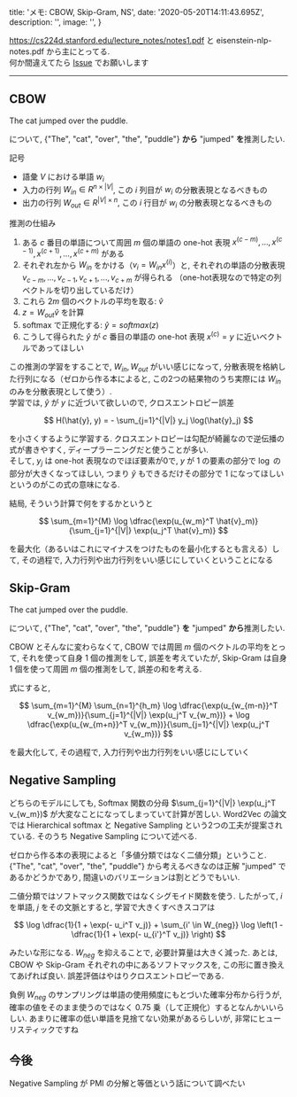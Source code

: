 
  title: 'メモ: CBOW, Skip-Gram, NS',
  date: '2020-05-20T14:11:43.695Z',
  description: '',
  image: '',
}

https://cs224d.stanford.edu/lecture_notes/notes1.pdf と eisenstein-nlp-notes.pdf から主にとってる.  
何か間違えてたら [Issue](https://github.com/HelloRusk/hellorusk.net/issues) でお願いします

---

## CBOW

<Note label={false}>The cat jumped over the puddle.</Note>

について, {"The", "cat", "over", "the", "puddle"} **から** "jumped" **を**推測したい.

記号

- 語彙 $V$ における単語 $w_i$
- 入力の行列 $W_{in} \in R^{n \times |V|}$, この $i$ 列目が $w_i$ の分散表現となるべきもの
- 出力の行列 $W_{out} \in R^{|V| \times n}$, この $i$ 行目が $w_i$ の分散表現となるべきもの

推測の仕組み

1. ある $c$ 番目の単語について周囲 $m$ 個の単語の one-hot 表現 $x^{(c-m)}, ..., x^{(c-1)}, x^{(c+1)}, ..., x^{(c+m)}$ がある
2. それぞれ左から $W_{in}$ をかける（$v_i = W_{in} x^{(i)}$）と, それぞれの単語の分散表現 $v_{c-m}, ..., v_{c-1}, v_{c+1}, ..., v_{c+m}$ が得られる
（one-hot表現なので特定の列ベクトルを切り出しているだけ）
3. これら $2m$ 個のベクトルの平均を取る: $\hat{v}$
4. $z = W_{out} \hat{v}$ を計算
5. softmax で正規化する: $\hat{y} = softmax(z)$ 
6. こうして得られた $\hat{y}$ が $c$ 番目の単語の one-hot 表現 $x^{(c)} = y$ に近いベクトルであってほしい

この推測の学習をすることで, $W_{in}, W_{out}$ がいい感じになって, 分散表現を格納した行列になる（ゼロから作る本によると, この2つの結果物のうち実際には $W_{in}$ のみを分散表現として使う）.  
学習では, $\hat{y}$ が $y$ に近づいて欲しいので, クロスエントロピー誤差

$$
H(\hat{y}, y) = - \sum_{j=1}^{|V|} y_j \log(\hat{y}_j)
$$

を小さくするように学習する. クロスエントロピーは勾配が綺麗なので逆伝播の式が書きやすく, ディープラーニングだと使うことが多い.   
そして, $y_j$ は one-hot 表現なのでほぼ要素が0で, 
$y$ が 1 の要素の部分で $\log$ の部分が大きくなってほしい, つまり $\hat{y}$ もできるだけその部分で 1 になってほしいというのがこの式の意味になる.

結局, そういう計算で何をするかというと

$$
\sum_{m=1}^{M} \log \dfrac{\exp(u_{w_m}^T \hat{v}_m)}{\sum_{j=1}^{|V|} \exp(u_j^T \hat{v}_m)}
$$

を最大化（あるいはこれにマイナスをつけたものを最小化するとも言える）して, その過程で, 入力行列や出力行列をいい感じにしていくということになる

## Skip-Gram

<Note label={false}>The cat jumped over the puddle.</Note>

について, {"The", "cat", "over", "the", "puddle"} **を** "jumped" **から**推測したい.

CBOW とそんなに変わらなくて, CBOW では周囲 $m$ 個のベクトルの平均をとって, それを使って自身 $1$ 個の推測をして, 誤差を考えていたが, 
Skip-Gram は自身 $1$ 個を使って周囲 $m$ 個の推測をして, 誤差の和を考える.

式にすると, 

$$
\sum_{m=1}^{M} \sum_{n=1}^{h_m}   \log \dfrac{\exp(u_{w_{m-n}}^T v_{w_m})}{\sum_{j=1}^{|V|} \exp(u_j^T  v_{w_m})} + 
\log \dfrac{\exp(u_{w_{m+n}}^T v_{w_m})}{\sum_{j=1}^{|V|} \exp(u_j^T  v_{w_m})}
$$

を最大化して, その過程で, 入力行列や出力行列をいい感じにしていく

## Negative Sampling

どちらのモデルにしても, Softmax 関数の分母 $\sum_{j=1}^{|V|} \exp(u_j^T  v_{w_m})$ が大変なことになってしまっていて計算が苦しい. Word2Vec の論文では
Hierarchical softmax と Negative Sampling という2つの工夫が提案されている. そのうち Negative Sampling について述べる.  
  
ゼロから作る本の表現によると「多値分類ではなく二値分類」ということ.   
{"The", "cat", "over", "the", "puddle"} から考えるべきなのは正解 "jumped" であるかどうかであり,
間違いのバリエーションは割とどうでもいい.  

二値分類ではソフトマックス関数ではなくシグモイド関数を使う.
したがって, $i$ を単語, $j$ をその文脈とすると, 学習で大きくすべきスコアは

$$
  \log \dfrac{1}{1 + \exp(- u_i^T v_j)} + \sum_{i' \in W_{neg}} \log \left(1 - \dfrac{1}{1 + \exp(- u_{i'}^T v_j)} \right)
$$

みたいな形になる. $W_{neg}$ を抑えることで, 必要計算量は大きく減った. あとは, CBOW や Skip-Gram それぞれの中にあるソフトマックスを, この形に置き換えてあげれば良い.
誤差評価はやはりクロスエントロピーである.



負例 $W_{neg}$ のサンプリングは単語の使用頻度にもとづいた確率分布から行うが, 確率の値をそのまま使うのではなく $0.75$ 乗（して正規化）するとなんかいいらしい. 
あまりに確率の低い単語を見捨てない効果があるらしいが, 非常にヒューリスティックですね



## 今後

Negative Sampling が PMI の分解と等価という話について調べたい










